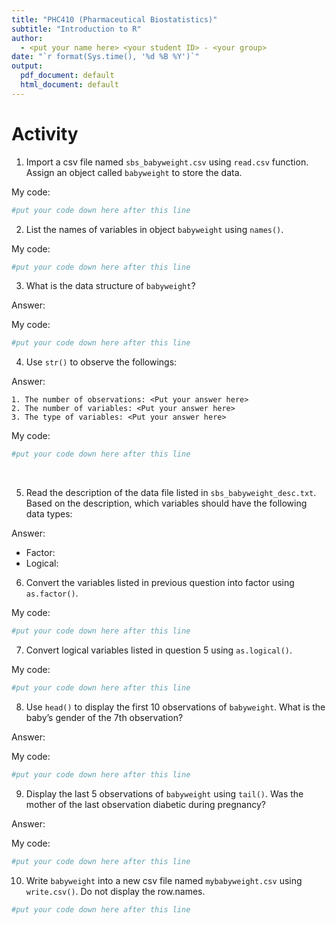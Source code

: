 ```yaml
---
title: "PHC410 (Pharmaceutical Biostatistics)"
subtitle: "Introduction to R"
author: 
  - <put your name here> <your student ID> - <your group>
date: "`r format(Sys.time(), '%d %B %Y')`"
output:
  pdf_document: default
  html_document: default
---
```

# Activity

1. Import a csv file named `sbs_babyweight.csv` using `read.csv` function. Assign an object called `babyweight` to store the data.

My code:
```r
#put your code down here after this line


```


2. List the names of variables in object `babyweight` using `names()`.

My code:
```r
#put your code down here after this line

```


3. What is the data structure of `babyweight`?

Answer: <Put your answer here>

My code:
```r
#put your code down here after this line

```


4. Use `str()` to observe the followings:

Answer:

    1. The number of observations: <Put your answer here>
    2. The number of variables: <Put your answer here>
    3. The type of variables: <Put your answer here>

My code:
```r
#put your code down here after this line

```
&nbsp;

5. Read the description of the data file listed in `sbs_babyweight_desc.txt`. Based on the description, which variables should have the following data types:

Answer:

+ Factor: <Put your answer here>
+ Logical: <Put your answer here>


6. Convert the variables listed in previous question into factor using `as.factor()`. 
    
My code:
```r
#put your code down here after this line

```


7. Convert logical variables listed in question 5 using `as.logical()`. 

My code:
```r
#put your code down here after this line

```


8. Use `head()` to display the first 10 observations of `babyweight`. What is the baby's gender of the 7th observation? 

Answer: <Put your answer here>

My code:
```r
#put your code down here after this line

```


9. Display the last 5 observations of `babyweight` using `tail()`. Was the mother of the last observation diabetic during pregnancy?

Answer: <Put your answer here>

My code:
```r
#put your code down here after this line

```

10. Write `babyweight` into a new csv file named `mybabyweight.csv` using `write.csv()`. Do not display the row.names. 

```r
#put your code down here after this line

```


    